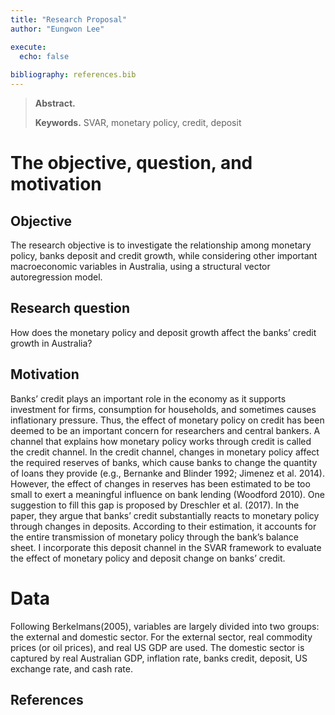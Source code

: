 ```yaml
---
title: "Research Proposal"
author: "Eungwon Lee"

execute:
  echo: false
  
bibliography: references.bib
---
```


> **Abstract.**  
>
> **Keywords.** SVAR, monetary policy, credit, deposit

#  The objective, question, and motivation

## Objective

The research objective is to investigate the relationship among monetary policy, banks deposit and credit growth, while considering other important macroeconomic variables in Australia, using a structural vector autoregression model.

## Research question

How does the monetary policy and deposit growth affect the banks' credit growth in Australia?

## Motivation

Banks' credit plays an important role in the economy as it supports investment for firms, consumption for households, and sometimes causes inflationary pressure. Thus, the effect of monetary policy on credit has been deemed to be an important concern for researchers and central bankers. A channel that explains how monetary policy works through credit is called the credit channel. In the credit channel, changes in monetary policy affect the required reserves of banks, which cause banks to change the quantity of loans they provide (e.g., Bernanke and Blinder 1992; Jimenez et al. 2014). However, the effect of changes in reserves has been estimated to be too small to exert a meaningful influence on bank lending (Woodford 2010). One suggestion to fill this gap is proposed by Dreschler et al. (2017). In the paper, they argue that banks' credit substantially reacts to monetary policy through changes in deposits. According to their estimation, it accounts for the entire transmission of monetary policy through the bank's balance sheet. I incorporate this deposit channel in the SVAR framework to evaluate the effect of monetary policy and deposit change on banks' credit.


#  Data

Following Berkelmans(2005), variables are largely divided into two groups: the external and domestic sector. For the external sector, real commodity prices (or oil prices), and real US GDP are used. The domestic sector is captured by real Australian GDP, inflation rate, banks credit, deposit, US exchange rate, and cash rate.





## References {.unnumbered}

